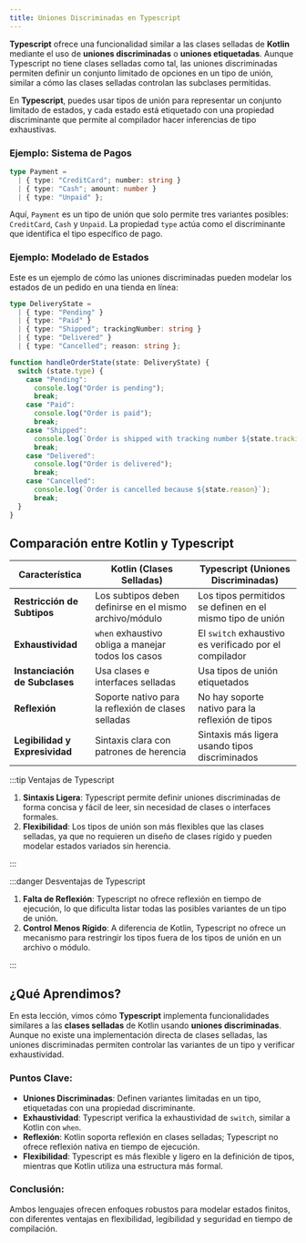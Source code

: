 ```yaml
---
title: Uniones Discriminadas en Typescript
---
```


<ReadingTime/>

**Typescript** ofrece una funcionalidad similar a las clases selladas de **Kotlin** mediante el uso de **uniones discriminadas** o **uniones etiquetadas**. Aunque Typescript no tiene clases selladas como tal, las uniones discriminadas permiten definir un conjunto limitado de opciones en un tipo de unión, similar a cómo las clases selladas controlan las subclases permitidas.

En **Typescript**, puedes usar tipos de unión para representar un conjunto limitado de estados, y cada estado está etiquetado con una propiedad discriminante que permite al compilador hacer inferencias de tipo exhaustivas.

### Ejemplo: Sistema de Pagos

```typescript showLineNumbers
type Payment =
  | { type: "CreditCard"; number: string }
  | { type: "Cash"; amount: number }
  | { type: "Unpaid" };
```

Aquí, `Payment` es un tipo de unión que solo permite tres variantes posibles: `CreditCard`, `Cash` y `Unpaid`. La propiedad `type` actúa como el discriminante que identifica el tipo específico de pago.

### Ejemplo: Modelado de Estados

Este es un ejemplo de cómo las uniones discriminadas pueden modelar los estados de un pedido en una tienda en línea:

```typescript showLineNumbers
type DeliveryState =
  | { type: "Pending" }
  | { type: "Paid" }
  | { type: "Shipped"; trackingNumber: string }
  | { type: "Delivered" }
  | { type: "Cancelled"; reason: string };

function handleOrderState(state: DeliveryState) {
  switch (state.type) {
    case "Pending":
      console.log("Order is pending");
      break;
    case "Paid":
      console.log("Order is paid");
      break;
    case "Shipped":
      console.log(`Order is shipped with tracking number ${state.trackingNumber}`);
      break;
    case "Delivered":
      console.log("Order is delivered");
      break;
    case "Cancelled":
      console.log(`Order is cancelled because ${state.reason}`);
      break;
  }
}
```

## Comparación entre Kotlin y Typescript

| **Característica**             | **Kotlin (Clases Selladas)**                            | **Typescript (Uniones Discriminadas)**                    |
|--------------------------------|---------------------------------------------------------|-----------------------------------------------------------|
| **Restricción de Subtipos**    | Los subtipos deben definirse en el mismo archivo/módulo | Los tipos permitidos se definen en el mismo tipo de unión |
| **Exhaustividad**              | `when` exhaustivo obliga a manejar todos los casos      | El `switch` exhaustivo es verificado por el compilador    |
| **Instanciación de Subclases** | Usa clases e interfaces selladas                        | Usa tipos de unión etiquetados                            |
| **Reflexión**                  | Soporte nativo para la reflexión de clases selladas     | No hay soporte nativo para la reflexión de tipos          |
| **Legibilidad y Expresividad** | Sintaxis clara con patrones de herencia                 | Sintaxis más ligera usando tipos discriminados            |

:::tip Ventajas de Typescript

1. **Sintaxis Ligera**: Typescript permite definir uniones discriminadas de forma concisa y fácil de leer, sin necesidad de clases o interfaces formales.
2. **Flexibilidad**: Los tipos de unión son más flexibles que las clases selladas, ya que no requieren un diseño de clases rígido y pueden modelar estados variados sin herencia.

:::

:::danger Desventajas de Typescript

1. **Falta de Reflexión**: Typescript no ofrece reflexión en tiempo de ejecución, lo que dificulta listar todas las posibles variantes de un tipo de unión.
2. **Control Menos Rígido**: A diferencia de Kotlin, Typescript no ofrece un mecanismo para restringir los tipos fuera de los tipos de unión en un archivo o módulo.

:::

## ¿Qué Aprendimos?

En esta lección, vimos cómo **Typescript** implementa funcionalidades similares a las **clases selladas** de Kotlin usando **uniones discriminadas**. Aunque no existe una implementación directa de clases selladas, las uniones discriminadas permiten controlar las variantes de un tipo y verificar exhaustividad.

### Puntos Clave:
- **Uniones Discriminadas**: Definen variantes limitadas en un tipo, etiquetadas con una propiedad discriminante.
- **Exhaustividad**: Typescript verifica la exhaustividad de `switch`, similar a Kotlin con `when`.
- **Reflexión**: Kotlin soporta reflexión en clases selladas; Typescript no ofrece reflexión nativa en tiempo de ejecución.
- **Flexibilidad**: Typescript es más flexible y ligero en la definición de tipos, mientras que Kotlin utiliza una estructura más formal.

### Conclusión:
Ambos lenguajes ofrecen enfoques robustos para modelar estados finitos, con diferentes ventajas en flexibilidad, legibilidad y seguridad en tiempo de compilación.
